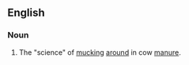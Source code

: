 ==English==

===Noun===
{{en-noun|-}}

# {{humorous|agriculture|_|slang}} The "science" of [[muck]]ing [[around]] in cow [[manure]].